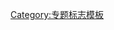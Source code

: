 {{WPBannerMeta
|PROJECT = 维基百科
 |BANNER_NAME = Template:维基百科专题
 |substcheck=<includeonly>{{subst:</includeonly><includeonly>substcheck}}</includeonly>
 |small={{{small|}}}
 |category={{{category|¬}}}
 |listas={{{listas|}}}
|IMAGE_LEFT = Wikipedia-logo-v2.svg
|BOTTOM_TEXT         = <div style="background: #FFD699; text-align: center">'''此評級可能僅依據专题质量标准所標示，歡迎提出修改、共識討論或重評。'''</div>
|QUALITY_SCALE       = extended
 |class={{{class|}}}

 |importance={{{importance|}}}
|ASSESSMENT_LINK     = 
|COMMENTS            = yes
 |COMMENTS_CAT       = 
 |COMMENTS_FORCE     = yes

|MAIN_ARTICLE     = 
|PORTAL           = 维基百科
|PORTAL_IMG       = Wikipedia-logo-v2.svg
}}<noinclude>{{documentation}}[[Category:专题标志模板]]</noinclude>